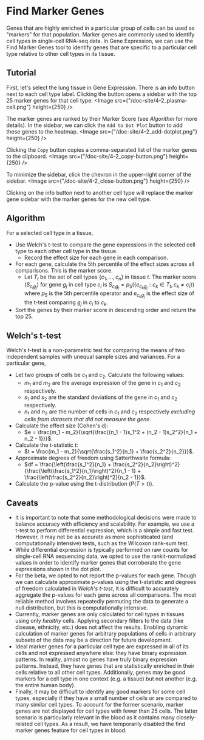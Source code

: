 # Find Marker Genes

Genes that are highly enriched in a particular group of cells can be used as "markers" for that population. Marker genes are commonly used to identify cell types in single-cell RNA-seq data. In Gene Expression, we can use the Find Marker Genes tool to identify genes that are specific to a particular cell type relative to other cell types in its tissue.


## Tutorial

First, let's select the lung tissue in Gene Expression. There is an info button next to each cell type label. Clicking the button opens a sidebar with the top 25 marker genes for that cell type:
<Image src={"/doc-site/4-2_plasma-cell.png"} height={250} />

The marker genes are ranked by their Marker Score (see *Algorithm* for more details). In the sidebar, we can click the `Add to Dot Plot` button to add these genes to the heatmap. 
<Image src={"/doc-site/4-2_add-dotplot.png"} height={250} />

Clicking the `Copy` button copies a comma-separated list of the marker genes to the clipboard. 
<Image src={"/doc-site/4-2_copy-button.png"} height={250} />

To minimize the sidebar, click the chevron in the upper-right corner of the sidebar.
<Image src={"/doc-site/4-2_close-button.png"} height={250} />

Clicking on the info button next to another cell type will replace the marker gene sidebar with the marker genes for the new cell type. 

## Algorithm
For a selected cell type in a tissue,
 - Use Welch's t-test to compare the gene expressions in the selected cell type to each other cell type in the tissue.
    - Record the effect size for each gene in each comparison.
 - For each gene, calculate the 5th percentile of the effect sizes across all comparisons. This is the marker score.
    - Let $T_t$ be the set of cell types $\{c_1,\ldots,c_n\}$ in tissue $t$. The marker score ($S_{c_ig_j}$) for gene $g_j$ in cell type $c_i$ is $S_{c_ig_j}=p_5(\{e_{c_kg_j} : c_k \in T_t, c_k \neq c_i\})$ where $p_5$ is the 5th percentile operator and $e_{c_kg_j}$ is the effect size of the t-test comparing $g_j$ in $c_i$ to $c_k$.
 - Sort the genes by their marker score in descending order and return the top 25.

## Welch's t-test
Welch's t-test is a non-parametric test for comparing the means of two independent samples with unequal sample sizes and variances. For a particular gene,
 - Let two groups of cells be $c_1$ and $c_2$. Calculate the following values:
    - $m_1$ and $m_2$ are the average expression of the gene in $c_1$ and $c_2$ respectively.
    - $s_1$ and $s_2$ are the standard deviations of the gene in $c_1$ and $c_2$ respectively.
    - $n_1$ and $n_2$ are the number of cells in $c_1$ and $c_2$ respectively _excluding cells from datasets that did not measure the gene_.
 - Calculate the effect size (Cohen's d):
    - $e = \frac{m_1 - m_2}{\sqrt{\frac{(n_1 - 1)s_1^2 + (n_2 - 1)s_2^2}{n_1 + n_2 - 1}}}$.    
 - Calculate the t-statistic $t$:
    - $t = \frac{m_1 - m_2}{\sqrt{\frac{s_1^2}{n_1} + \frac{s_2^2}{n_2}}}$.
 - Approximate degrees of freedom using Satterthwaite formula:
    - $df = \frac{\left(\frac{s_1^2}{n_1} + \frac{s_2^2}{n_2}\right)^2}{\frac{\left(\frac{s_1^2}{n_1}\right)^2}{n_1 - 1} + \frac{\left(\frac{s_2^2}{n_2}\right)^2}{n_2 - 1}}$.
 - Calculate the p-value using the t-distribution ($P(T >t)$).

## Caveats
 - It is important to note that some methodological decisions were made to balance accuracy with efficiency and scalability. For example, we use a t-test to perform differential expression, which is a simple and fast test. However, it may not be as accurate as more sophisticated (and computationally intensive) tests, such as the Wilcoxon rank-sum test. 
 - While differential expression is typically performed on raw counts for single-cell RNA sequencing data, we opted to use the <NextLink href="04__Analyze%20Public%20Data/4_2__Gene%20Expression%20Documentation/4_2_3__Gene%20Expression%20Data%20Processing">rankit-normalized</NextLink> values in order to identify marker genes that corroborate the gene expressions shown in the dot plot.
 - For the beta, we opted to not report the p-values for each gene. Though we can calculate approximate p-values using the t-statistic and degrees of freedom calculated in *Welch's t-test*, it is difficult to accurately aggregate the p-values for each gene across all comparisons. The most reliable method involves repeatedly permuting the data to generate a null distribution, but this is computationally intensive.
 - Currently, marker genes are only calculated for cell types in tissues using only _healthy_ cells. Applying secondary filters to the data (like disease, ethnicity, etc.) does not affect the results. Enabling dynamic calculation of marker genes for arbitrary populations of cells in arbitrary subsets of the data may be a direction for future development.
 - Ideal marker genes for a particular cell type are expressed in all of its cells and not expressed anywhere else: they have binary expression patterns. In reality, almost no genes have truly binary expression patterns. Instead, they have genes that are statistically enriched in their cells relative to all other cell types. Additionally, genes may be good markers for a cell type in one context (e.g. a tissue) but not another (e.g. the entire human body). 
 - Finally, it may be difficult to identify any good markers for some cell types, especially if they have a small number of cells or are compared to many similar cell types. To account for the former scenario, marker genes are not displayed for cell types with fewer than 25 cells. The latter scenario is particularly relevant in the blood as it contains many closely-related cell types. As a result, we have temporarily disabled the find marker genes feature for cell types in blood.